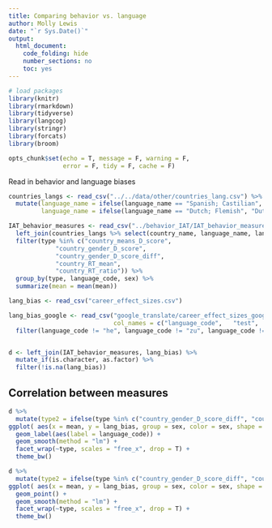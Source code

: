```yaml
---
title: Comparing behavior vs. language
author: Molly Lewis 
date: "`r Sys.Date()`"
output: 
  html_document:
    code_folding: hide
    number_sections: no
    toc: yes
---
```

  
```r

# load packages
library(knitr)
library(rmarkdown)
library(tidyverse)
library(langcog)
library(stringr)
library(forcats)
library(broom)

opts_chunk$set(echo = T, message = F, warning = F, 
               error = F, tidy = F, cache = F)

```

Read in behavior and language biases
```r
countries_langs <- read_csv("../../data/other/countries_lang.csv") %>%
  mutate(language_name = ifelse(language_name == "Spanish; Castilian", "Spanish", language_name),
         language_name = ifelse(language_name == "Dutch; Flemish", "Dutch", language_name))

IAT_behavior_measures <- read_csv("../behavior_IAT/IAT_behavior_measures.csv") %>%
  left_join(countries_langs %>% select(country_name, language_name, language_code)) %>%
  filter(type %in% c("country_means_D_score", 
             "country_gender_D_score", 
             "country_gender_D_score_diff", 
             "country_RT_mean",
             "country_RT_ratio")) %>%
  group_by(type, language_code, sex) %>%
  summarize(mean = mean(mean)) 

lang_bias <- read_csv("career_effect_sizes.csv") 

lang_bias_google <- read_csv("google_translate/career_effect_sizes_google.csv",
                             col_names = c("language_code",   "test",  "test_name", "lang_bias")) %>%
  filter(language_code != "he", language_code != "zu", language_code != "th") #,language_code !=  "ha",language_code !=  "id",language_code !=  "zh")


d <- left_join(IAT_behavior_measures, lang_bias) %>%
  mutate_if(is.character, as.factor) %>%
  filter(!is.na(lang_bias))
```


## Correlation between measures
```r
d %>%
  mutate(type2 = ifelse(type %in% c("country_gender_D_score_diff", "country_means_D_score", "country_gender_D_score"), "D-score", ifelse(type %in% c("country_RT_ratio", "country_RT_mean"), "RT", "explicit"))) %>%
ggplot( aes(x = mean, y = lang_bias, group = sex, color = sex, shape = type2)) +
  geom_label(aes(label = language_code)) +
  geom_smooth(method = "lm") +
  facet_wrap(~type, scales = "free_x", drop = T) +
  theme_bw()
```

```r
d %>%
  mutate(type2 = ifelse(type %in% c("country_gender_D_score_diff", "country_means_D_score", "country_gender_D_score"), "D-score", ifelse(type %in% c("country_RT_ratio", "country_RT_mean"), "RT", "explicit"))) %>%
ggplot( aes(x = mean, y = lang_bias, group = sex, color = sex, shape = type2)) +
  geom_point() + 
  geom_smooth(method = "lm") +
  facet_wrap(~type, scales = "free_x", drop = T) +
  theme_bw()
```

